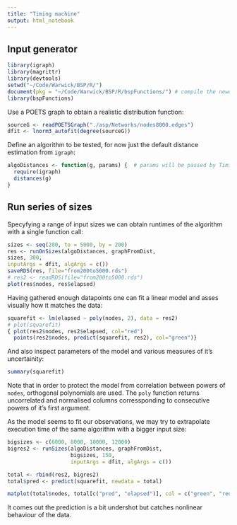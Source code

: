 ```yaml
---
title: "Timing machine"
output: html_notebook
---
```


## Input generator
```r
library(igraph)
library(magrittr)
library(devtools)
setwd("~/Code/Warwick/BSP/R/")
document(pkg = "~/Code/Warwick/BSP/R/bspFunctions/") # compile the newest version of my package
library(bspFunctions)
```
Use a POETS graph to obtain a realistic distribution function:
```r
sourceG <- readPOETSGraph("./asp/Networks/nodes8000.edges")
dfit <- lnorm3_autofit(degree(sourceG))
```
Define an algorithm to be tested, for now just the default distance estimation from `igraph`:
```r
algoDistances <- function(g, params) {  # params will be passed by Timing Machine, ignored for now
  require(igraph)
  distances(g)
}
```

## Run series of sizes
Specyfying a range of input sizes we can obtain runtimes of the algorithm with a single function call:
```r
sizes <- seq(200, to = 5000, by = 200)
res <- runOnSizes(algoDistances, graphFromDist,
sizes, 300,
inputArgs = dfit, algArgs = c())
saveRDS(res, file="from200to5000.rds")
# res2 <- readRDS(file="from200to5000.rds")
plot(res$nodes, res$elapsed)
```
Having gathered enough datapoints one can fit a linear model and asses visually how it matches the data:
```r
squarefit <- lm(elapsed ~ poly(nodes, 2), data = res2)
# plot(squarefit)
{ plot(res2$nodes, res2$elapsed, col="red")
  points(res2$nodes, predict(squarefit, res2), col="green")}
```

And also inspect parameters of the model and various measures of it's uncertainity:
```r
summary(squarefit)
```
Note that in order to protect the model from correlation between powers of `nodes`, orthogonal polynomials are used. The `poly` function returns uncorrelated and normalised columns corressponding to consecutive powers of it's first argument.

As the model seems to fit our observations, we may try to extrapolate execution time of the same algorithm with a bigger input size:
```r
bigsizes <- c(6000, 8000, 10000, 12000)
bigres2 <- runSizes(algoDistances, graphFromDist,
                    bigsizes, 150,
                    inputArgs = dfit, algArgs = c())
```

```r
total <- rbind(res2, bigres2)
total$pred <- predict(squarefit, newdata = total)

matplot(total$nodes, total[c("pred", "elapsed")], col = c("green", "red"), pch = c(1, 19))
```
It comes out the prediction is a bit undershot but catches nonlinear behaviour of the data.

